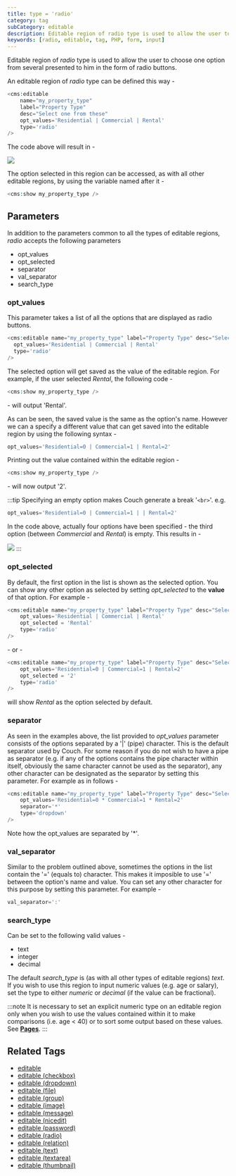 ```yaml
---
title: type = 'radio'
category: tag
subCategory: editable
description: Editable region of radio type is used to allow the user to choose one option from several presented to him in the form of radio buttons.
keywords: [radio, editable, tag, PHP, form, input]
---
```


Editable region of _radio_ type is used to allow the user to choose one option from several presented to him in the form of radio buttons.

An editable region of _radio_ type can be defined this way -

```php
<cms:editable
    name="my_property_type"
    label="Property Type"
    desc="Select one from these"
    opt_values='Residential | Commercial | Rental'
    type='radio'
/>
```

The code above will result in -

![](../../../../assets/img/contents/editable-radio-1.gif)

The option selected in this region can be accessed, as with all other editable regions, by using the variable named after it -

```php
<cms:show my_property_type />
```

## Parameters

In addition to the parameters common to all the types of editable regions, _radio_ accepts the following parameters

*   opt_values
*   opt_selected
*   separator
*   val_separator
*   search_type

### opt_values

This parameter takes a list of all the options that are displayed as radio buttons.

```php
<cms:editable name="my_property_type" label="Property Type" desc="Select one from these"
  opt_values='Residential | Commercial | Rental'
  type='radio'
/>
```

The selected option will get saved as the value of the editable region. For example, if the user selected _Rental_, the following code -

```php
<cms:show my_property_type />
```

\- will output 'Rental'.

As can be seen, the saved value is the same as the option's name. However we can a specify a different value that can get saved into the editable region by using the following syntax -

```php
opt_values='Residential=0 | Commercial=1 | Rental=2'
```

Printing out the value contained within the editable region -

```php
<cms:show my_property_type />
```

\- will now output '2'.

:::tip
Specifying an empty option makes Couch generate a break '`<br>`'. e.g.

```php
opt_values='Residential=0 | Commercial=1 | | Rental=2'
```
In the code above, actually four options have been specified - the third option (between _Commercial_ and _Rental_) is empty.
This results in -

![](../../../../assets/img/contents/editable-radio-2.gif)
:::

### opt_selected

By default, the first option in the list is shown as the selected option. You can show any other option as selected by setting *opt_selected* to the **value** of that option. For example -

```php
<cms:editable name="my_property_type" label="Property Type" desc="Select one from these"
    opt_values='Residential | Commercial | Rental'
    opt_selected = 'Rental'
    type='radio'
/>
```

\- or -

```php
<cms:editable name="my_property_type" label="Property Type" desc="Select one from these"
    opt_values='Residential=0 | Commercial=1 | Rental=2'
    opt_selected = '2'
    type='radio'
/>
```

will show _Rental_ as the option selected by default.

### separator

As seen in the examples above, the list provided to *opt_values* parameter consists of the options separated by a '|' (pipe) character.
This is the default separator used by Couch. For some reason if you do not wish to have a pipe as separator (e.g. if any of the options contains the pipe character within itself, obviously the same character cannot be used as the separator), any other character can be designated as the separator by setting this parameter. For example as in follows -

```php
<cms:editable name="my_property_type" label="Property Type" desc="Select one from these"
    opt_values='Residential=0 * Commercial=1 * Rental=2'
    separator='*'
    type='dropdown'
/>
```

Note how the opt_values are separated by '*'.

### val_separator

Similar to the problem outlined above, sometimes the options in the list contain the '=' (equals to) character. This makes it imposible to use '=' between the option's name and value. You can set any other character for this purpose by setting this parameter. For example -

```php
val_separator=':'
```

### search_type

Can be set to the following valid values -

*   text
*   integer
*   decimal

The default *search_type* is (as with all other types of editable regions) _text_.
If you wish to use this region to input numeric values (e.g. age or salary), set the type to either _numeric_ or _decimal_ (if the value can be fractional).

:::note
It is necessary to set an explicit numeric type on an editable region only when you wish to use the values contained within it to make comparisons (i.e. age < 40) or to sort some output based on these values. See [**Pages**](../pages/#custom_field).
:::

## Related Tags

*   [editable](../../editable/)
*   [editable (checkbox)](../checkbox/)
*   [editable (dropdown)](../dropdown/)
*   [editable (file)](../file/)
*   [editable (group)](../group/)
*   [editable (image)](../image/)
*   [editable (message)](../message/)
*   [editable (nicedit)](../nicedit/)
*   [editable (password)](../password/)
*   [editable (radio)](../radio/)
*   [editable (relation)](../relation/)
*   [editable (text)](../text/)
*   [editable (textarea)](../textarea/)
*   [editable (thumbnail)](../thumbnail/)